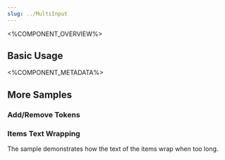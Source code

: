 ```yaml
---
slug: ../MultiInput
---
```



<%COMPONENT_OVERVIEW%>

## Basic Usage
<Basic />

<%COMPONENT_METADATA%>

## More Samples

### Add/Remove Tokens 
<TokenCreation />

### Items Text Wrapping
The sample demonstrates how the text of the items wrap when too long.

<SuggestionsWrapping />
